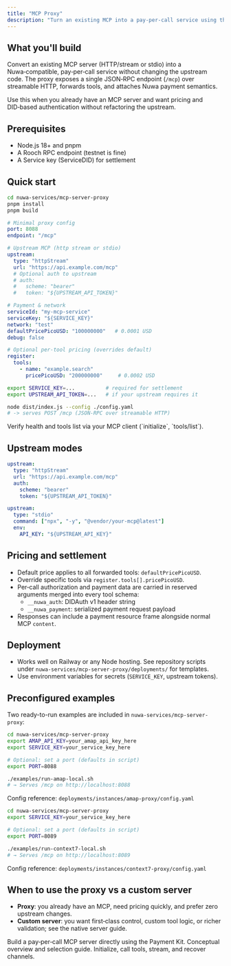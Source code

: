 ```yaml
---
title: "MCP Proxy"
description: "Turn an existing MCP into a pay‑per‑call service using the Nuwa MCP Server Proxy"
---
```


## What you'll build

Convert an existing MCP server (HTTP/stream or stdio) into a Nuwa‑compatible, pay‑per‑call service without changing the upstream code. The proxy exposes a single JSON‑RPC endpoint (`/mcp`) over streamable HTTP, forwards tools, and attaches Nuwa payment semantics.

<Note>
Use this when you already have an MCP server and want pricing and DID‑based authentication without refactoring the upstream.
</Note>

## Prerequisites

- Node.js 18+ and pnpm
- A Rooch RPC endpoint (testnet is fine)
- A Service key (ServiceDID) for settlement

## Quick start

<Steps>
<Step title="Install and build">

```bash
cd nuwa-services/mcp-server-proxy
pnpm install
pnpm build
```

</Step>

<Step title="Create a config.yaml">

```yaml
# Minimal proxy config
port: 8088
endpoint: "/mcp"

# Upstream MCP (http stream or stdio)
upstream:
  type: "httpStream"
  url: "https://api.example.com/mcp"
  # Optional auth to upstream
  # auth:
  #   scheme: "bearer"
  #   token: "${UPSTREAM_API_TOKEN}"

# Payment & network
serviceId: "my-mcp-service"
serviceKey: "${SERVICE_KEY}"
network: "test"
defaultPricePicoUSD: "100000000"   # 0.0001 USD
debug: false

# Optional per-tool pricing (overrides default)
register:
  tools:
    - name: "example.search"
      pricePicoUSD: "200000000"     # 0.0002 USD
```

</Step>

<Step title="Run the proxy">

```bash
export SERVICE_KEY=...          # required for settlement
export UPSTREAM_API_TOKEN=...   # if your upstream requires it

node dist/index.js --config ./config.yaml
# -> serves POST /mcp (JSON-RPC over streamable HTTP)
```

<Check>
Verify health and tools list via your MCP client (`initialize`, `tools/list`).
</Check>

</Step>
</Steps>

## Upstream modes

<Tabs>
<Tab title="httpStream">

```yaml
upstream:
  type: "httpStream"
  url: "https://api.example.com/mcp"
  auth:
    scheme: "bearer"
    token: "${UPSTREAM_API_TOKEN}"
```

</Tab>
<Tab title="stdio">

```yaml
upstream:
  type: "stdio"
  command: ["npx", "-y", "@vendor/your-mcp@latest"]
  env:
    API_KEY: "${UPSTREAM_API_KEY}"
```

</Tab>
</Tabs>

## Pricing and settlement

- Default price applies to all forwarded tools: `defaultPricePicoUSD`.
- Override specific tools via `register.tools[].pricePicoUSD`.
- Per‑call authorization and payment data are carried in reserved arguments merged into every tool schema:
  - `__nuwa_auth`: DIDAuth v1 header string
  - `__nuwa_payment`: serialized payment request payload
- Responses can include a payment resource frame alongside normal MCP `content`.

## Deployment

- Works well on Railway or any Node hosting. See repository scripts under `nuwa-services/mcp-server-proxy/deployments/` for templates.
- Use environment variables for secrets (`SERVICE_KEY`, upstream tokens).

## Preconfigured examples

Two ready-to-run examples are included in `nuwa-services/mcp-server-proxy`:

<Tabs>
<Tab title="Amap proxy (HTTP upstream)">

```bash
cd nuwa-services/mcp-server-proxy
export AMAP_API_KEY=your_amap_api_key_here
export SERVICE_KEY=your_service_key_here

# Optional: set a port (defaults in script)
export PORT=8088

./examples/run-amap-local.sh
# → Serves /mcp on http://localhost:8088
```

Config reference: `deployments/instances/amap-proxy/config.yaml`

</Tab>

<Tab title="Context7 proxy (stdio upstream)">

```bash
cd nuwa-services/mcp-server-proxy
export SERVICE_KEY=your_service_key_here

# Optional: set a port (defaults in script)
export PORT=8089

./examples/run-context7-local.sh
# → Serves /mcp on http://localhost:8089
```

Config reference: `deployments/instances/context7-proxy/config.yaml`

</Tab>
</Tabs>

## When to use the proxy vs a custom server

- **Proxy**: you already have an MCP, need pricing quickly, and prefer zero upstream changes.
- **Custom server**: you want first‑class control, custom tool logic, or richer validation; see the native server guide.

<CardGroup cols={3}>
  <Card title="Native MCP server (with Payment Kit)" icon="bolt" href="/build-caps/mcp-server">
    Build a pay‑per‑call MCP server directly using the Payment Kit.
  </Card>
  <Card title="MCP overview" icon="book" href="/build-caps/mcp">
    Conceptual overview and selection guide.
  </Card>
  <Card title="MCP Client" icon="bolt" href="/build-caps/mcp-client">
    Initialize, call tools, stream, and recover channels.
  </Card>
</CardGroup>


